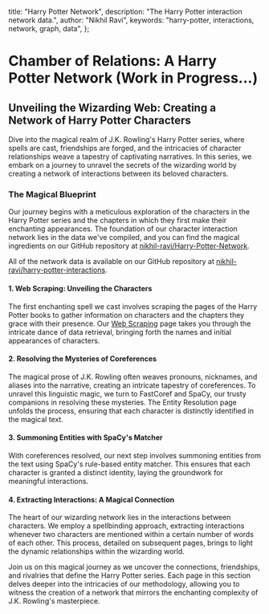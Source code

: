 
  title: "Harry Potter Network",
  description: "The Harry Potter interaction network data.",
  author: "Nikhil Ravi",
  keywords: "harry-potter, interactions, network, graph, data",
};

# Chamber of Relations: A Harry Potter Network (Work in Progress...)

<HPGraph />

## Unveiling the Wizarding Web: Creating a Network of Harry Potter Characters

Dive into the magical realm of J.K. Rowling's Harry Potter series, where spells are cast, friendships are forged, and the intricacies of character relationships weave a tapestry of captivating narratives. In this series, we embark on a journey to unravel the secrets of the wizarding world by creating a network of interactions between its beloved characters.

### The Magical Blueprint

Our journey begins with a meticulous exploration of the characters in the Harry Potter series and the chapters in which they first make their enchanting appearances. The foundation of our character interaction network lies in the data we've compiled, and you can find the magical ingredients on our GitHub repository at [nikhil-ravi/Harry-Potter-Network](https://github.com/nikhil-ravi/Harry-Potter-Network).

All of the network data is available on our GitHub repository at [nikhil-ravi/harry-potter-interactions](https://github.com/nikhil-ravi/harry-potter-interactions).

#### 1. Web Scraping: Unveiling the Characters

The first enchanting spell we cast involves scraping the pages of the Harry Potter books to gather information on characters and the chapters they grace with their presence. Our [Web Scraping](/projects/harry-potter-network/data/web-scraping) page takes you through the intricate dance of data retrieval, bringing forth the names and initial appearances of characters.

#### 2. Resolving the Mysteries of Coreferences

The magical prose of J.K. Rowling often weaves pronouns, nicknames, and aliases into the narrative, creating an intricate tapestry of coreferences. To unravel this linguistic magic, we turn to FastCoref and SpaCy, our trusty companions in resolving these mysteries. The Entity Resolution page unfolds the process, ensuring that each character is distinctly identified in the magical text.

#### 3. Summoning Entities with SpaCy's Matcher

With coreferences resolved, our next step involves summoning entities from the text using SpaCy's rule-based entity matcher. This ensures that each character is granted a distinct identity, laying the groundwork for meaningful interactions.

#### 4. Extracting Interactions: A Magical Connection

The heart of our wizarding network lies in the interactions between characters. We employ a spellbinding approach, extracting interactions whenever two characters are mentioned within a certain number of words of each other. This process, detailed on subsequent pages, brings to light the dynamic relationships within the wizarding world.

Join us on this magical journey as we uncover the connections, friendships, and rivalries that define the Harry Potter series. Each page in this section delves deeper into the intricacies of our methodology, allowing you to witness the creation of a network that mirrors the enchanting complexity of J.K. Rowling's masterpiece.
